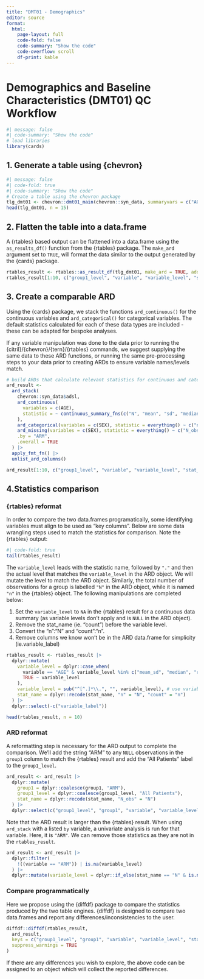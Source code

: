 ```yaml
---
title: "DMT01 - Demographics"
editor: source
format: 
  html:
    page-layout: full
    code-fold: false
    code-summary: "Show the code"
    code-overflow: scroll 
    df-print: kable
---
```


# Demographics and Baseline Characteristics (DMT01) QC Workflow
```r
#| message: false
#| code-summary: "Show the code"
# load libraries
library(cards)
```
## 1. Generate a table using {chevron}

```r
#| message: false
#| code-fold: true
#| code-summary: "Show the code"
# Create a table using the chevron package
tlg_dmt01 <- chevron::dmt01_main(chevron::syn_data, summaryvars = c("AGE", "SEX"))
head(tlg_dmt01, n = 15)
```

## 2. Flatten the table into a data.frame

A {rtables} based output can be flattened into a data.frame using the `as_results_df()` function from the {rtables} package. 
The `make_ard` argument set to `TRUE`, will format the data similar to the output generated by the {cards} package.

```r
rtables_result <- rtables::as_result_df(tlg_dmt01, make_ard = TRUE, add_tbl_str_decimals = FALSE)
rtables_result[1:10, c("group1_level", "variable", "variable_level", "stat_name", "stat")]
```

## 3. Create a comparable ARD

Using the {cards} package, we stack the functions `ard_continuous()` for the continuous variables and `ard_categorical()` for categorical variables. The default statistics calculated for each of these data types are included - these can be adapted for bespoke analyses.

If any variable manipulation was done to the data prior to running the {citril}/{chevron}/{tern}/{rtables} commands, we suggest supplying the same data to these ARD functions, or running the same pre-processing steps to your data prior to creating ARDs to ensure variable names/levels match.

```r
# build ARDs that calculate relevant statistics for continuous and categorical variables.
ard_result <-
  ard_stack(
    chevron::syn_data$adsl,
    ard_continuous(
      variables = c(AGE),
      statistic = ~ continuous_summary_fns(c("N", "mean", "sd", "median", "min", "max"))
    ),
    ard_categorical(variables = c(SEX), statistic = everything() ~ c("n", "p")),
    ard_missing(variables = c(SEX), statistic = everything() ~ c("N_obs")),
    .by = "ARM",
    .overall = TRUE
  ) |>
  apply_fmt_fn() |>
  unlist_ard_columns()

ard_result[1:10, c("group1_level", "variable", "variable_level", "stat_name", "stat")]
```

## 4.Statistics comparison

### {rtables} reformat
In order to compare the two data.frames programatically, some identifying variables must align to be used as "key columns". Below are some data wrangling steps used to match the statistics for comparison. Note the {rtables} output:

```r
#| code-fold: true
tail(rtables_result)
```

The `variable_level` leads with the statistic name, followed by `"."` and then the actual level that matches the `variable_level` in the ARD object. We will mutate the level to match the ARD object. Similarly, the total number of observations for a group is labelled `"N"` in the ARD object, while it is named `"n"` in the {rtables} object. The following manipulations are completed below:

1.  Set the `variable_level` to `NA` in the {rtables} result for a continuous data summary (as variable levels don't apply and is `NULL` in the ARD object).
2.  Remove the stat_name (ie. "count") before the variable level.
3.  Convert the "n":"N" and "count":"n".
4.  Remove columns we know won't be in the ARD data.frame for simplicity (ie.variable_label)

```r
rtables_result <- rtables_result |>
  dplyr::mutate(
    variable_level = dplyr::case_when(
      variable == "AGE" & variable_level %in% c("mean_sd", "median", "range", "n") ~ NA_character_,
      TRUE ~ variable_level
    ),
    variable_level = sub("^[^.]*\\.", "", variable_level), # use variable_label
    stat_name = dplyr::recode(stat_name, "n" = "N", "count" = "n")
  ) |>
  dplyr::select(-c("variable_label"))

head(rtables_result, n = 10)
```

### ARD reformat
A reformatting step is necessary for the ARD output to complete the comparison. We'll add the string "ARM" to any `NULL` observations in the `group1` column to match the {rtables} result and add the "All Patients" label to the `group1_level`.

```r
ard_result <- ard_result |>
  dplyr::mutate(
    group1 = dplyr::coalesce(group1, "ARM"),
    group1_level = dplyr::coalesce(group1_level, "All Patients"),
    stat_name = dplyr::recode(stat_name, "N_obs" = "N")
  ) |>
  dplyr::select(c("group1_level", "group1", "variable", "variable_level", "stat_name", "stat"))
```

Note that the ARD result is larger than the {rtables} result. 
When using `ard_stack` with a listed `by` variable, a univariate analysis is run for that variable. 
Here, it is `"ARM"`.  We can remove those statistics as they are not in the `rtables_result`.

```r
ard_result <- ard_result |>
  dplyr::filter(
    !((variable == "ARM")) | is.na(variable_level)
  ) |>
  dplyr::mutate(variable_level = dplyr::if_else(stat_name == "N" & is.na(variable_level) & variable != "AGE", "n", variable_level))
```

### Compare programmatically
Here we propose using the {diffdf} package to compare the statistics produced by the two table engines. {diffdf} is designed to compare two data.frames and report any differences/inconsistencies to the user. 

```r
diffdf::diffdf(rtables_result,
  ard_result,
  keys = c("group1_level", "group1", "variable", "variable_level", "stat_name"),
  suppress_warnings = TRUE
)
```

If there are any differences you wish to explore, the above code can be assigned to an object which will collect the reported differences.
